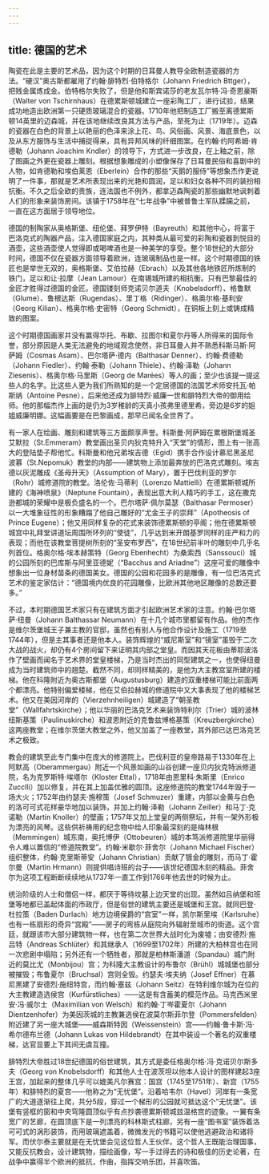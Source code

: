 ```yaml
---
---
---
```

title: 德国的艺术
---




陶瓷在此是主要的艺术品，因为这个时期的日耳曼人教导全欧制造瓷器的方法。“硬汉”奥古斯都雇用了约翰·腓特烈·伯特格尔（Johann Friedrich Bttger），把贱金属炼成金。伯特格尔失败了，但是他和斯宾诺莎的老友瓦尔特·冯·奇恩豪斯（Walter von Tschirnhaus）在德累斯顿城建立一座彩陶工厂，进行试验，结果成功地造出欧洲第一只硬质玻璃混合的瓷器。1710年他把制造工厂搬至离德累斯顿14英里的迈森城，并在该地继续改良其方法与产品，至死为止（1719年）。迈森的瓷器在白色的背景上以艳丽的色泽来涂上花、鸟、风俗画、风景、海底景色，以及从东方服饰与生活中捕捉得来，具有异邦风味的纤细图案。在约翰·约阿希姆·肯德勒（Johann Joachim Kndler）的领导下，方式进一步改良，在上釉之前，除了图画之外更在瓷器上雕刻。根据想象雕成的小塑像保存了日耳曼民俗和喜剧中的人物，如肯德勒和埃伯莱恩（Eberlein）合作的那些“天鹅的服侍”等想象杰作更说明了一件事，那就是艺术所表现出来的光艳和圆润，足以和妇女各种不同的装扮相抗衡。不久之后全欧的贵族，连法国也不例外，都拿迈森陶瓷的那些幽默地讽刺着人们的形象来装饰房间。该镇于1758年在“七年战争”中被普鲁士军队蹂躏之前，一直在这方面居于领导地位。

德国的制陶家从奥格斯堡、纽伦堡、拜罗伊特（Bayreuth）和其他中心，将富于巴洛克式的陶器产品，注入德国家庭之内，其种类从最可爱的彩陶和瓷器到悦目的酒壶，这些酒壶使人觉得即或喝啤酒也是一种美学的享受。整个18世纪的大部分时间，德国不仅在瓷器方面领导着欧洲，连玻璃制品也是一样。这个时期德国的铁匠也是举世无双的，奥格斯堡、艾伯拉赫（Ebrach）以及其他各地铁匠所炼制的铁门，足以和让·拉摩（Jean Lamour）在南锡城所建的相抗衡。只有巴黎最佳的金匠才胜得过德国的金匠。德国镂刻师克诺贝尔道夫（Knobelsdorff）、格鲁默（Glume）、鲁根达斯（Rugendas）、里丁格（Ridinger）、格奥尔格·基利安（Georg Kilian）、格奥尔格·史密特（Georg Schmidt），在铜板上刻上或铸成精致的图案。

这个时期德国画家并没有赢得华托、布歇、拉图尔和夏尔丹等人所得来的国际令誉，部分原因是人类无法避免的地域观念使然，非日耳曼人并不熟悉科斯马斯·阿萨姆（Cosmas Asam）、巴尔塔萨·德内（Balthasar Denner）、约翰·费德勒（Johann Fiedler）、约翰·泰勒（Johann Thiele）、约翰·泽勒（Johann Ziesenis）、格奥尔格·马里斯（Georg de Marées）等人的画；至少也该提一提这些人的名字。比这些人更为我们所熟知的是一个定居德国的法国艺术师安托瓦·帕斯纳（Antoine Pesne），后来他还成为腓特烈·威廉一世和腓特烈大帝的御用绘师。他的那幅杰作上画的是仍为3岁稚龄的天真小孩弗里德里希，旁边是6岁的姐姐威廉明娜。这幅画要是在巴黎画成，那早已闻名全世界了。

有一家人在绘画、雕刻和建筑等三方面颇享声誉。科斯曼·阿萨姆在累根斯堡城圣艾默拉（St.Emmeram）教堂画出圣贝内狄克特升入“天堂”的情形，图上有一张高大的登陆垫子帮他忙。科斯曼和他兄弟埃吉德（Egid）携手合作设计慕尼黑圣尼波慕（St.Nepomuk）教堂的内部——建筑物上添加最奔放的巴洛克式雕刻。埃吉德以灰泥雕成《圣母升天》（Assumption of Mary），置于巴伐利亚的罗尔（Rohr）城修道院的教堂。洛伦佐·马蒂利（Lorenzo Mattielli）在德累斯顿城所建的《海神喷泉》（Neptune Fountain），表现出意大利人精巧的手工，这在撒克逊都城的荣耀中是极负盛名的一个。巴尔塔萨·佩尔莫瑟（Balthasar Permoser）以一大堆象征性的形象糟蹋了他自己雕好的“尤金王子的崇拜”（Apotheosis of Prince Eugene）；他又用同样复杂的花式来装饰德累斯顿的亭阁；他在德累斯顿城宫中礼拜堂讲道坛周围所环列的“使徒”，几乎达到米开朗基罗同样的庄严和力的表现；而他在该教堂菩提树所刻的“圣安布罗西”，在18世纪前半叶的雕刻中几乎名列首位。格奥尔格·埃本赫策特（Georg Ebenhecht）为桑索西（Sanssouci）城的公园所刻的巴库斯与阿里亚德妮（“Bacchus and Ariadne”）这座可爱的雕像中想象出一位身材苗条的德国美女。德国的公园和花园多的是雕像，有一位巴洛克式艺术的鉴定家估计：“德国境内优良的花园雕像，比欧洲其他地区雕像的总数还要多。”

不过，本时期德国艺术家只有在建筑方面才引起欧洲艺术家的注意。约翰·巴尔塔萨·纽曼（Johann Balthassar Neumann）在十几个城市里都留有作品。他的杰作是维尔茨堡城王子兼主教的官邸，虽然也有别人与他合作设计及施工（1719至1744年），但是主其事者还是他本人。装饰辉煌的“威尼斯室”和“镜室”虽毁于二次大战的战火，却仍有4个房间留下来证明其内部之堂皇。而因其天花板由蒂耶波洛作了壁画而闻名于艺术界的堂皇楼梯，乃是当时杰出的同型建筑之一，也使得纽曼成为当时建筑师中的翘楚。截然不同，却同样精美的，是他为大主教宫室所建的楼梯。他在科隆附近为奥古斯都堡（Augustusburg）建造的双重楼梯可能比前面两个都漂亮。他特别偏爱楼梯，他在艾伯拉赫城的修道院中又大事表现了他的楼梯艺术。他又在美因河岸的（Vierzehnheiligen）城建造了“朝圣教堂”（Wallfahrtskirche）；他以华丽的巴洛克艺术来装饰特利尔（Trier）城的波林纽斯基策（Paulinuskirche）和波恩附近的克鲁兹博格基策（Kreuzbergkirche）这两座教堂；在维尔茨堡大教堂之外，他又加盖了一座教堂，其外部已达巴洛克艺术之极致。

教会的建筑至此专门集中在庞大的修道院上。巴伐利亚的皇帝路易于1330年在上阿默高（Oberammergau）附近一个风景如画的山谷创建一座贝内狄克特派修道院，名为克罗斯特·埃塔尔（Kloster Ettal），1718年由恩里科·朱斯里（Enrico Zucclli）加以修复，并在其上加盖优雅的圆顶。这座修道院的教堂1744年毁于一场大火；1752年由约瑟夫·施穆策（Josef Schmuzer）重建，内部以金黄与白色的洛可可式花样豪华地加以装饰，并加上约翰·泽勒（Johann Zeiller）和马丁·克诺勒（Martin Knoller）的壁画；1757年又加上堂皇的两侧祭坛，并有一架外形极为漂亮的风琴。这些供祈祷用的纪念物中给人印象最深刻的是梅林根（Memmingen）城东南，奥托博伊（Ottobeuren）城的本笃派修道院里华丽得令人难以置信的“修道院教堂”。约翰·米歇尔·菲舍尔（Johann Michael Fischer）组织整体，约翰·克里斯蒂安（Johann Christian）贡献了镀金的雕刻，而马丁·霍尔曼（Martin Hrmann）则提供唱诗班的台子——该世纪德国木刻的精品。菲舍尔为这项工程断断续续地从1737年一直工作到1766年他去世的时候为止。

统治阶级的人士和僧侣一样，都厌于等待坟墓上边天堂的出现。虽然如吕纳堡和班堡等地都已盖起体面的市政厅，但是俗世的建筑主要还是城堡和王宫。就同巴登·杜拉策（Baden Durlach）地方边境侯爵的“宫室”一样，凯尔斯里埃（Karlsruhe）也有一栋扇形的奇异“宫殿”——房子的弯栋从庭院向外辐射至城市的街道。这个宫廷，就跟该市大部分建筑物一样，也在第二次世界大战时化为废墟；由安德烈·施吕特（Andreas Schlüter）和其继承人（1699至1702年）所建的大柏林宫也在同一次悲剧中塌陷；另外还有一个牺牲者，那就是柏林斯潘道（Spandau）城门附近的莫比尤（Monbijou）宫；为科隆大主教设计的布鲁尔（Brühl）城城堡也部分被摧毁；布鲁夏尔（Bruchsal）宫则全毁。约瑟夫·埃夫纳（Josef Effner）在慕尼黑建了安德烈·施纽特宫，而约翰·塞兹（Johann Seitz）在特利维尔城为在位的大主教建造选侯宫（Kurfürstliches）——这是有含蓄美的模范作品。马克西米里安·冯·威尔士（Maximilian von Welsch）和约翰·丁岑霍夏尔（Johann Dientzenhofer）为美因茨城的主教兼选侯在波莫尔斯菲尔登（Pommersfelden）附近建了另一座大城堡——威森斯特因（Weissenstein）宫——约翰·鲁卡斯·冯·希尔德布兰德（Johann Lukas von Hildebrandt）在其中装设一个著名的双重楼梯，达官显要上下其间无虞互撞。

腓特烈大帝胜过18世纪德国的俗世建筑，其方式是委任格奥尔格·冯·克诺贝尔斯多夫（Georg von Knobelsdorff）和其他人士在波茨坦以他本人设计的图样建起3座王宫，加起来的整体几乎可以媲美凡尔赛宫：国宫（1745至1751年）、新宫（1755年）和腓特烈的夏宫——他称之为“无忧堡”。沿着哈韦尔（Havel）河岸有一条宽广的大道逐渐往上爬，共分5段，穿过一个梯形的公园就可抵达这个“无忧堡”。该堡有竖框的窗和中央穹隆圆顶似乎有点抄袭德累斯顿城兹温格宫的迹象。一翼有条宽广的艺廊，在圆顶底下是一列漂亮的科林斯式柱廊，另有一座“图书室”装饰着洛可可式的涡形装饰，而用玻璃遮盖着，微微发光的书籍可以使他逃避政治和诸将军。而伏尔泰主要就是在无忧堡会见这位哲人王伙伴。这个哲人王既能治理国事，又能反抗教会，设计建筑物，描绘画像，写一手过得去的诗和极佳的历史论著，在战争中赢得半个欧洲的抵抗，作曲，指挥交响乐团，并喜吹笛。